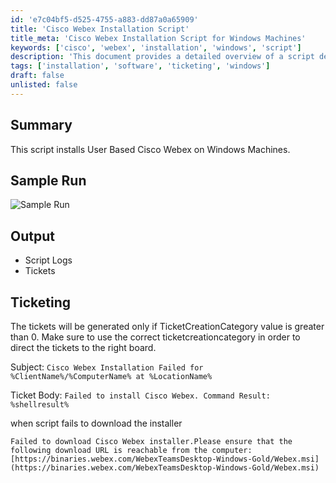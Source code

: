 ```yaml
---
id: 'e7c04bf5-d525-4755-a883-dd87a0a65909'
title: 'Cisco Webex Installation Script'
title_meta: 'Cisco Webex Installation Script for Windows Machines'
keywords: ['cisco', 'webex', 'installation', 'windows', 'script']
description: 'This document provides a detailed overview of a script designed to install User Based Cisco Webex on Windows machines, including sample runs, output logs, and ticketing information for installation failures.'
tags: ['installation', 'software', 'ticketing', 'windows']
draft: false
unlisted: false
---
```

## Summary

This script installs User Based Cisco Webex on Windows Machines.

## Sample Run

![Sample Run](../../../static/img/Cisco-Webex-Deployment/image_1.png)

## Output

- Script Logs
- Tickets

## Ticketing

The tickets will be generated only if TicketCreationCategory value is greater than 0. Make sure to use the correct ticketcreationcategory in order to direct the tickets to the right board.

Subject: `Cisco Webex Installation Failed for %ClientName%/%ComputerName% at %LocationName%`

Ticket Body: `Failed to install Cisco Webex. Command Result: %shellresult%`

when script fails to download the installer

`Failed to download Cisco Webex installer.Please ensure that the following download URL is reachable from the computer: [https://binaries.webex.com/WebexTeamsDesktop-Windows-Gold/Webex.msi](https://binaries.webex.com/WebexTeamsDesktop-Windows-Gold/Webex.msi)`











